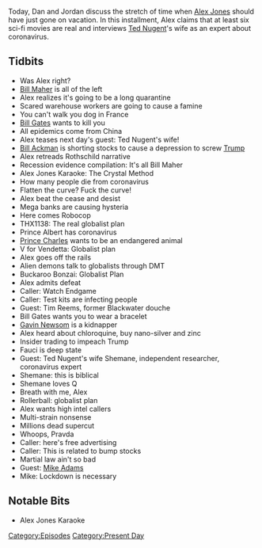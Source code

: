 {{DEFAULTSORT:
    #_EPISODE_0410:March 19-20, 2020
}}{{Episode
    | title             = March 19-20, 2020
    | caption           = Listen to this episode on [https://knowledgefight.libsyn.com/knowledge-fight-march-19-20-2020 Libsyn] [https://open.spotify.com/episode/0RiE2wMcO3wHSGDpXdbeXD Spotify], Read the [[Transcript/410: March 19-20, 2020|Unofficial Transcript]]
    | episodeNumber     = 410
    | length            = 02:28:31
    | airDate           = March 23, 2020
    | coverageStartDate = March 19, 2020
    | coverageEndDate   = March 20, 2020
    | episodeType       = [[:Category:Present Day|Present Day]]
    | appearance        = [[Bill Maher]], [[Bill Gates]], [[Bill Ackman]], [[Prince Albert]], [[Tim Reems]], [[Gavin Newsom]], [[Anthony Fauci]], [[Shemane Nugent]], [[Mike Adams]]
    | oocDrop           = Cuban women will have sex with you for $2
    | previousEpisode   = [[409: The Lionel Countdown]]
    | nextEpisode       = [[411: Jordan Takes The Wheel 3]]
}}

{{Stub}}

Today, Dan and Jordan discuss the stretch of time when [[Alex Jones]] should have just gone on vacation. In this installment, Alex claims that at least six sci-fi movies are real and interviews [[Ted Nugent]]'s wife as an expert about coronavirus.

==Tidbits==

*Was Alex right?
*[[Bill Maher]] is all of the left
*Alex realizes it's going to be a long quarantine
*Scared warehouse workers are going to cause a famine
*You can't walk you dog in France
*[[Bill Gates]] wants to kill you
*All epidemics come from China
*Alex teases next day's guest: Ted Nugent's wife!
*[[Bill Ackman]] is shorting stocks to cause a depression to screw [[Donald Trump|Trump]]
*Alex retreads Rothschild narrative
*Recession evidence compilation: It's all Bill Maher
*Alex Jones Karaoke: The Crystal Method
*How many people die from coronavirus
*Flatten the curve? Fuck the curve!
*Alex beat the cease and desist
*Mega banks are causing hysteria
*Here comes Robocop
*THX1138: The real globalist plan
*Prince Albert has coronavirus
*[[Prince Charles]] wants to be an endangered animal
*V for Vendetta: Globalist plan
*Alex goes off the rails
*Alien demons talk to globalists through DMT
*Buckaroo Bonzai: Globalist Plan
*Alex admits defeat
*Caller: Watch Endgame
*Caller: Test kits are infecting people
*Guest: Tim Reems, former Blackwater douche
*Bill Gates wants you to wear a bracelet
*[[Gavin Newsom]] is a kidnapper
*Alex heard about chloroquine, buy nano-silver and zinc
*Insider trading to impeach Trump
*Fauci is deep state
*Guest: Ted Nugent's wife Shemane, independent researcher, coronavirus expert
*Shemane: this is biblical
*Shemane loves Q
*Breath with me, Alex
*Rollerball: globalist plan
*Alex wants high intel callers
*Multi-strain nonsense
*Millions dead supercut
*Whoops, Pravda
*Caller: here's free advertising
*Caller: This is related to bump stocks
*Martial law ain't so bad
*Guest: [[Mike Adams]]
*Mike: Lockdown is necessary

==Notable Bits==

*Alex Jones Karaoke

[[Category:Episodes]]
[[Category:Present Day]]
